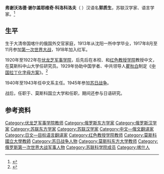 '''弗谢沃洛德·谢尔盖耶维奇·科洛科洛夫'''（{{lang-ru|Всеволод Сергеевич Колоколов}} {{bd|1896年|2月28日|1979年|1月28日}}）汉语名'''郭质生'''，苏联汉学家、语言学家。<ref name="zjw">{{cite web |author1=高莽 |title=俄苏的萧红研究与翻译 |url=http://www.chinawriter.com.cn/wxpl/2010/2010-11-12/91365.html |website=中国作家网 |accessdate=2021-03-11 |date=2010-11-12 |archive-date=2010-11-15 |archive-url=https://web.archive.org/web/20101115231414/http://www.chinawriter.com.cn/wxpl/2010/2010-11-12/91365.html }}</ref>

==生平==
生于大清帝国喀什的俄国外交官家庭，1913年从沈阳一所中学毕业，1917年8月至11月参加[[第一次世界大战|第一次世界大战]]，1918年加入红军。

1920年至1922年在[[伏龙芝军事学院|伏龙芝军事学院]]{{link-ru|伏龙芝军事学院特别系|Специальный факультет Военной академии РККА имени М. В. Фрунзе|东方学院}}，后先后在本校、{{le|莫斯科东方研究所|Moscow Institute of Oriental Studies}}和[[红色教授学院|红色教授学院]]教授中文，在莫斯科中山大学任研究员。1929年协助中国学者、中共领导人[[瞿秋白|瞿秋白]]制定《[[拉丁化新文字|中国拉丁化字母方案]]》。<ref name="rmw">{{cite web |author1=苗体君 |title=瞿秋白：中国文字改革的先驱 |url=http://dangshi.people.com.cn/n1/2016/0111/c85037-28038588.html |website=人民网-中国共产党新闻网 |publisher=福建党史月刊 |accessdate=2021-03-11 |date=2016-01-12}}</ref>

1940年至1943年任{{link-ru|红军总参谋部高等特别学校|Высшая специальная школа Генерального штаба Красной армии}}中文系主任。1945年参加[[苏日战争|苏日战争]]。

战后，任职于{{link-ru|军事外交学院|Военно-дипломатическая академия}}、莫斯科国立大学和{{le|俄罗斯科学院东方研究所|Institute of Oriental Studies of the Russian Academy of Sciences|苏联科学院东方研究所}}任职，期间还参与日语研究。

==参考资料==
{{reflist}}

[[Category:伏龙芝军事学院教师|Category:伏龙芝军事学院教师]]
[[Category:俄罗斯东方学家|Category:俄罗斯东方学家]]
[[Category:俄罗斯汉学家|Category:俄罗斯汉学家]]
[[Category:苏联东方学家|Category:苏联东方学家]]
[[Category:苏联汉学家|Category:苏联汉学家]]
[[Category:中文—俄文翻译家|Category:中文—俄文翻译家]]
[[Category:日文—目标语言翻译家|Category:日文—目标语言翻译家]]
[[Category:红色教授学院教师|Category:红色教授学院教师]]
[[Category:莫斯科國立大學教師|Category:莫斯科國立大學教師]]
[[Category:苏日战争人物|Category:苏日战争人物]]
[[Category:莫斯科东方大学教师|Category:莫斯科东方大学教师]]
[[Category:俄罗斯第一次世界大战军事人物|Category:俄罗斯第一次世界大战军事人物]]
[[Category:苏联科学院成员|Category:苏联科学院成员]]
[[Category:喀什人|Category:喀什人]]